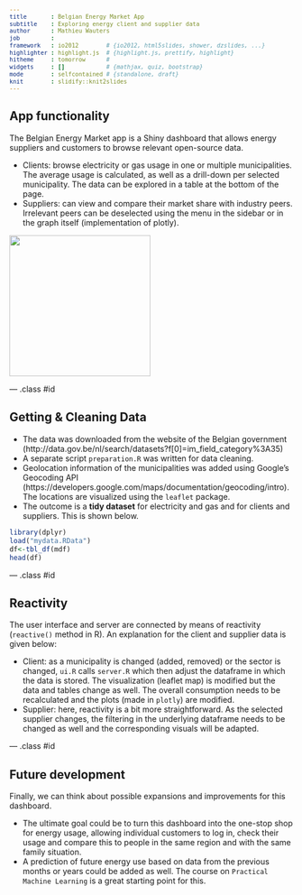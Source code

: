 ```yaml
---
title       : Belgian Energy Market App
subtitle    : Exploring energy client and supplier data
author      : Mathieu Wauters
job         : 
framework   : io2012        # {io2012, html5slides, shower, dzslides, ...}
highlighter : highlight.js  # {highlight.js, prettify, highlight}
hitheme     : tomorrow      # 
widgets     : []            # {mathjax, quiz, bootstrap}
mode        : selfcontained # {standalone, draft}
knit        : slidify::knit2slides
---
```


<style type="text/css">
code.r{ /* Code block */
  font-size: 12px;
}
pre { /* Code block */
  font-size: 12px
}
</style>

## App functionality
The Belgian Energy Market app is a Shiny dashboard that allows energy suppliers and customers to browse relevant open-source data.

* Clients: browse electricity or gas usage in one or multiple municipalities. The average usage is calculated, as well as a drill-down per selected municipality. The data can be explored in a table at the bottom of the page.
* Suppliers: can view and compare their market share with industry peers. Irrelevant peers can be deselected using the menu in the sidebar or in the graph itself (implementation of plotly).

<img class=center src="https://raw.githubusercontent.com/thieumbaland/developingdataproducts_pres/gh-pages/Capture2.PNG" height=250>

--- .class #id

## Getting & Cleaning Data

* The data was downloaded from the website of the Belgian government (http://data.gov.be/nl/search/datasets?f[0]=im_field_category%3A35)
* A separate script `preparation.R` was written for data cleaning. 
* Geolocation information of the municipalities was added using Google's Geocoding API (https://developers.google.com/maps/documentation/geocoding/intro). The locations are visualized using the `leaflet` package. 
* The outcome is a <b>tidy dataset</b> for electricity and gas and for clients and suppliers. This is shown below.
```r
library(dplyr)
load("mydata.RData")
df<-tbl_df(mdf)
head(df)
```

--- .class #id

## Reactivity
The user interface and server are connected by means of reactivity (`reactive()` method in R). An explanation for the client and supplier data is given below:

* Client: as a municipality is changed (added, removed) or the sector is changed, `ui.R` calls `server.R` which then adjust the dataframe in which the data is stored. The visualization (leaflet map) is modified but the data and tables change as well. The overall consumption needs to be recalculated and the plots (made in `plotly`) are modified.
* Supplier: here, reactivity is a bit more straightforward. As the selected supplier changes, the filtering in the underlying dataframe needs to be changed as well and the corresponding visuals will be adapted.

--- .class #id

## Future development

Finally, we can think about possible expansions and improvements for this dashboard. 

* The ultimate goal could be to turn this dashboard into the one-stop shop for energy usage, allowing individual customers to log in, check their usage and compare this to people in the same region and with the same family situation.
* A prediction of future energy use based on data from the previous months or years could be added as well. The course on `Practical Machine Learning` is a great starting point for this.

